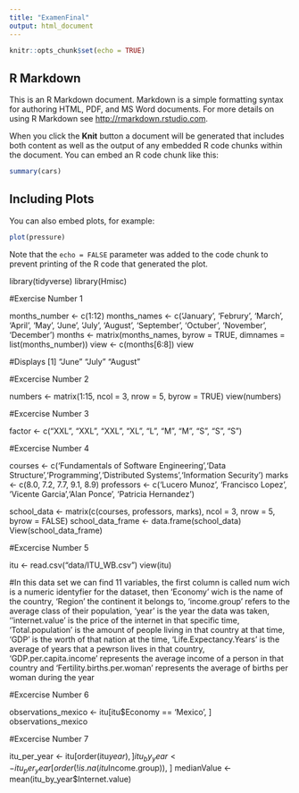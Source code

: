 ---
title: "ExamenFinal"
output: html_document
---

```{r setup, include=FALSE}
knitr::opts_chunk$set(echo = TRUE)
```

## R Markdown

This is an R Markdown document. Markdown is a simple formatting syntax for authoring HTML, PDF, and MS Word documents. For more details on using R Markdown see <http://rmarkdown.rstudio.com>.

When you click the **Knit** button a document will be generated that includes both content as well as the output of any embedded R code chunks within the document. You can embed an R code chunk like this:

```{r cars}
summary(cars)
```

## Including Plots

You can also embed plots, for example:

```{r pressure, echo=FALSE}
plot(pressure)
```

Note that the `echo = FALSE` parameter was added to the code chunk to prevent printing of the R code that generated the plot.


library(tidyverse)
library(Hmisc)

#Exercise Number 1

months_number <- c(1:12)
months_names <- c('January', 'Februry', 'March', 'April', 'May', 'June', 'July', 'August', 'September', 'Octuber', 'November', 'December')
months <- matrix(months_names, byrow = TRUE, dimnames = list(months_number))
view <- c(months[6:8])
view

#Displays [1] "June"   "July"   "August"


#Excercise Number 2

numbers <- matrix(1:15, ncol = 3, nrow = 5, byrow = TRUE)
view(numbers)

#Excercise Number 3

factor <- c("XXL", "XXL", "XXL", "XL", "L", "M", "M", "S", "S", "S")


#Excercise Number 4

courses <- c('Fundamentals of Software Engineering','Data Structure','Programming','Distributed Systems','Information Security')
marks <- c(8.0, 7.2, 7.7, 9.1, 8.9)
professors <- c('Lucero Munoz', 'Francisco Lopez', 'Vicente Garcia','Alan Ponce', 'Patricia Hernandez')

school_data <- matrix(c(courses, professors, marks), ncol = 3, nrow = 5, byrow = FALSE)
school_data_frame <- data.frame(school_data)
View(school_data_frame)

#Excercise Number 5 

itu <- read.csv("data/ITU_WB.csv")
view(itu)

#In this data set we can find 11 variables, the first column is called num wich is a numeric identyfier for the dataset, then 'Economy' wich is the name of the country, 'Region' the continent it belongs to, 'income.group' refers to the average class of their population, 'year' is the year the data was taken, ''internet.value' is the price of the internet in that specific time, 'Total.population' is the amount of people living in that country at that time, 'GDP' is the worth of that nation at the time, 'Life.Expectancy.Years' is the average of years that a pewrson lives in that country, 'GDP.per.capita.income' represents the average income of a person in that country and 'Fertility.births.per.woman' represents the average of births per woman during the year


#Excercise Number 6

observations_mexico <- itu[itu$Economy == 'Mexico', ]
observations_mexico

#Excercise Number 7 

itu_per_year <- itu[order(itu$year), ] 
itu_by_year <- itu_per_year[order(!is.na(itu$Income.group)), ]
medianValue <- mean(itu_by_year$Internet.value)



